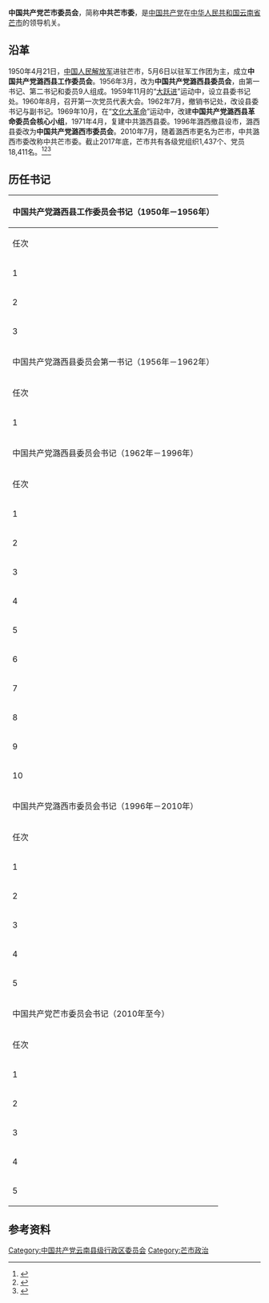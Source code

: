 {{Infobox PRCG
|中共机构名称 = 中国共产党芒市委员会
|标志1 = Danghui_R.svg
|格言1 = [[为人民服务|为人民服务]]
|届数 =三
|任期始 =2021年
|任期终 =
|人员名称 = 现任委员
|人员链接 = 
|职位1 = 书记
|人员1 = [[谢金翔|谢金翔]]
|职位2 = 副书记
|人员2 = 杨仕勇
|职位3 = 常委会委员
|人员3 = 王卫东、付正江、段其含、祁叶弄、夏东海、夏辉、晏惊周、祁木兰
|人数3 = 8
|授权法源 = [[中国共产党章程|中国共产党章程]]
|上级机构 = [[中国共产党德宏傣族景颇族自治州委员会|中国共产党德宏傣族景颇族自治州委员会]]<br>中国共产党芒市代表大会
|行政级别 = 正县处级
|地址1=[[勐焕街道|勐焕街道]]斑色路16号
|坐标1={{coord|24.4368|98.5881|display=inline,title}}
|邮编1=678400
|image1 = 芒市人民政府 中共芒市委.jpg
|caption1 = [[芒市人民政府|芒市人民政府]]<br>中国共产党芒市委员会
}}

'''中国共产党芒市委员会'''，简称'''中共芒市委'''，是[[中国共产党|中国共产党]]在[[中华人民共和国|中华人民共和国]][[云南省|云南省]][[芒市|芒市]]的领导机关。

==沿革==

1950年4月21日，[[中国人民解放军|中国人民解放军]]进驻芒市，5月6日以驻军工作团为主，成立'''中国共产党潞西县工作委员会'''。1956年3月，改为'''中国共产党潞西县委员会'''，由第一书记、第二书记和委员9人组成。1959年11月的“[[大跃进|大跃进]]”运动中，设立县委书记处。1960年8月，召开第一次党员代表大会。1962年7月，撤销书记处，改设县委书记与副书记。1969年10月，在“[[文化大革命|文化大革命]]”运动中，改建'''中国共产党潞西县革命委员会核心小组'''，1971年4月，复建中共潞西县委。1996年潞西撤县设市，潞西县委改为'''中国共产党潞西市委员会'''。2010年7月，随着潞西市更名为芒市，中共潞西市委改称中共芒市委。截止2017年底，芒市共有各级党组织1,437个、党员18,411名。<ref>{{cite book |author1=陈德寿 总编 |author2=德宏州史志办 编 |title=德宏州志·政治卷 |location=[[芒市|芒市]] |publisher=[[德宏民族出版社|德宏民族出版社]] |date=2011 |isbn=978-7-80750-583-9 }}</ref>{{rp|26}}<ref>{{cite book |author1=何萍 主编 |author2=云南省潞西县志编纂委员会 编 |title=潞西县志 |location=[[昆明市|昆明]] |publisher=[[云南教育出版社|云南教育出版社]] |date=1993 |isbn=7-54150-685-0 }}</ref>{{rp|224}}<ref>{{cite book |author1=中共芒市委党史研究室 |author2=芒市地方志编纂委员会办公室 |title=史话芒市（第一辑·2017） |location=[[德宏民族出版社|德宏民族出版社]] |publisher=[[芒市|芒市]] |date=2018 |isbn=978-7-5558-0976-0 }}</ref>{{rp|5,36-39}}

==历任书记==

{| class="wikitable"
! colspan="8" |中国共产党潞西县工作委员会书记（1950年－1956年）
|-
!任次
!姓名
!籍贯
!民族
!上任
!卸任
|-
|1
|[[李福成_(潞西县长)|李福成]]
|
|[[汉族|汉]]
|1950年10月
|1953年10月
|-
|2
|[[段华民|段华民]]
|[[山西省|山西]][[新绛县|新绛]]
|[[汉族|汉]]
|1953年10月
|1954年10月
|-
|3
|[[王泽民_(潞西县委书记)|王泽民]]
|
|[[汉族|汉]]
|1954年11月
|1956年3月
|-
! colspan="8" |中国共产党潞西县委员会第一书记（1956年－1962年）
|-
!任次
!姓名
!籍贯
!民族
!上任
!卸任
|-
|1
|[[王泽民_(潞西县委书记)|王泽民]]
|
|[[汉族|汉]]
|1956年3月
|1962年7月
|-
! colspan="8" |中国共产党潞西县委员会书记（1962年－1996年）
|-
!任次
!姓名
!籍贯
!民族
!上任
!卸任
|-
|1
|[[王泽民_(潞西县委书记)|王泽民]]
|
|[[汉族|汉]]
|1962年7月
|1966年1月
|-
|2
|[[韩朝刚|韩朝刚]]
|云南[[寻甸回族彝族自治县|寻甸]]
|[[回族|回]]
|1966年1月
|1967年3月
|-
|3
|[[于喜昌|于喜昌]]
|
|[[汉族|汉]]
|1969年10月
|1973年10月
|-
|4
|[[刘贵成|刘贵成]]
|[[山西省|山西]][[沁县|沁县]]
|[[汉族|汉]]
|1973年10月
|1977年5月
|-
|5
|[[韩朝刚|韩朝刚]]
|云南[[寻甸回族彝族自治县|寻甸]]
|[[回族|回]]
|1977年5月
|1983年12月
|-
|6
|[[杨吕志|杨吕志]]
|
|[[白族|白]]
|1983年12月
|1987年7月
|-
|7
|[[杨岩保|杨岩保]]
|
|[[傣族|傣]]
|1987年7月
|1989年10月
|-
|8
|[[杨应才|杨应才]]
|
|[[傣族|傣]]
|1989年10月
|1992年10月
|-
|9
|[[杨文忠_(德宏州政协主席)|杨文忠]]
|
|[[白族|白]]
|1992年10月
|1994年12月
|-
|10
|[[张本道|张本道]]
|
|
|1994年12月
|1996年10月
|-
! colspan="8" |中国共产党潞西市委员会书记（1996年－2010年）
|-
!任次
!姓名
!籍贯
!民族
!上任
!卸任
|-
|1
|[[张本道|张本道]]
|
|
|1996年10月
|1996年12月
|-
|2
|[[李春华_(1957年)|李春华]]
|
|[[汉族|汉]]
|1997年5月
|2003年6月
|-
|3
|[[王兴明|王兴明]]
|云南[[盈江县|盈江]]
|[[汉族|汉]]
|2003年6月
|2006年11月
|-
|4
|[[赵镇康|赵镇康]]
|云南[[大理市|大理]]
|[[回族|回]]
|2006年11月
|2009年9月
|-
|5
|[[蔡四宏|蔡四宏]]
|云南[[盈江县|盈江]]
|[[傣族|傣]]
|2009年9月
|2010年7月
|-
! colspan="8" |中国共产党芒市委员会书记（2010年至今）
|-
!任次
!姓名
!籍贯
!民族
!上任
!卸任
|-
|1
|[[蔡四宏|蔡四宏]]
|云南[[盈江县|盈江]]
|[[傣族|傣]]
|2010年7月
|2013年3月
|-
|2
|[[陈德金|陈德金]]
|云南[[易门县|易门]]
|[[彝族|彝]]
|2013年3月
|2016年5月
|-
|3
|[[赵冬梅|赵冬梅]]
|云南[[盈江县|盈江]]
|[[傣族|傣]]
|2016年5月
|2020年6月
|-
|4
|[[毛晓|毛晓]]
|云南[[腾冲市|腾冲]]
|[[汉族|汉]]
|2020年6月
|2021年10月
|-
|5
|[[谢金翔|谢金翔]]
|云南盈江
|[[汉族|汉]]
|2021年10月
|至今
|}

==参考资料==
{{reflist}}

[[Category:中国共产党云南县级行政区委员会|Category:中国共产党云南县级行政区委员会]]
[[Category:芒市政治|Category:芒市政治]]